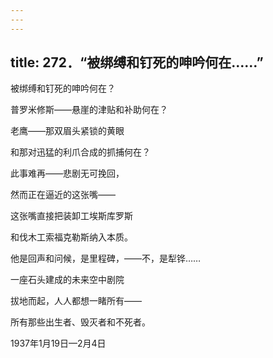 ```yaml
---
---
---
```

title: 272．“被绑缚和钉死的呻吟何在……”
---




被绑缚和钉死的呻吟何在？

普罗米修斯——悬崖的津贴和补助何在？

老鹰——那双眉头紧锁的黄眼

和那对迅猛的利爪合成的抓捕何在？

此事难再——悲剧无可挽回，

然而正在逼近的这张嘴——

这张嘴直接把装卸工埃斯库罗斯

和伐木工索福克勒斯纳入本质。

他是回声和问候，是里程碑，——不，是犁铧……

一座石头建成的未来空中剧院

拔地而起，人人都想一睹所有——

所有那些出生者、毁灭者和不死者。

1937年1月19日—2月4日